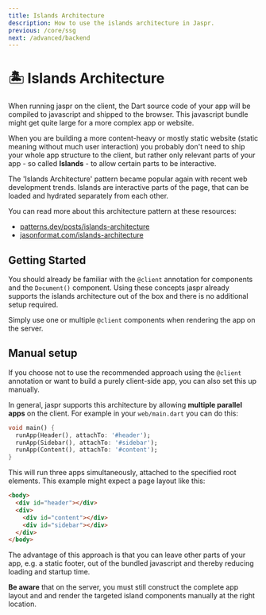 ```yaml
---
title: Islands Architecture
description: How to use the islands architecture in Jaspr.
previous: /core/ssg
next: /advanced/backend
---
```


# 🏝 Islands Architecture

When running jaspr on the client, the Dart source code of your app will be compiled to javascript
and shipped to the browser. This javascript bundle might get quite large for a more complex app or website.

When you are building a more content-heavy or mostly static website (static meaning without much user interaction)
you probably don't need to ship your whole app structure to the client, but rather only relevant parts of your
app - so called **Islands** - to allow certain parts to be interactive.

<Info>
The 'Islands Architecture' pattern became popular again with recent web development trends.
Islands are interactive parts of the page, that can be loaded and hydrated separately from each other.
</Info>

You can read more about this architecture pattern at these resources:
- [patterns.dev/posts/islands-architecture](https://www.patterns.dev/posts/islands-architecture/)
- [jasonformat.com/islands-architecture](https://jasonformat.com/islands-architecture/)

## Getting Started

You should already be familiar with the `@client` annotation for components and the `Document()` component.
Using these concepts jaspr already supports the islands architecture out of the box and there is no additional
setup required.

Simply use one or multiple `@client` components when rendering the app on the server.

## Manual setup

If you choose not to use the recommended approach using the `@client` annotation or want to build a
purely client-side app, you can also set this up manually.

In general, jaspr supports this architecture by allowing **multiple parallel apps** on the client.
For example in your `web/main.dart` you can do this:

```dart title="web/main.dart"
void main() {
  runApp(Header(), attachTo: '#header');
  runApp(Sidebar(), attachTo: '#sidebar');
  runApp(Content(), attachTo: '#content');
}
```

This will run three apps simultaneously, attached to the specified root elements.
This example might expect a page layout like this:

```html
<body>
  <div id="header"></div>
  <div>
    <div id="content"></div>
    <div id="sidebar"></div>
  </div>
</body>
```

The advantage of this approach is that you can leave other parts of your app, e.g. a static footer,
out of the bundled javascript and thereby reducing loading and startup time.

**Be aware** that on the server, you must still construct the complete app layout and and render the
targeted island components manually at the right location.
